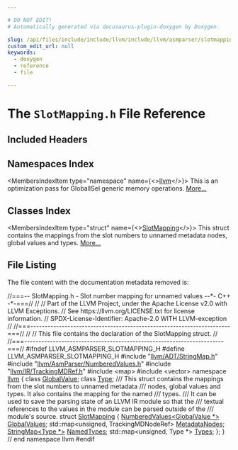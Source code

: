 ```yaml
---

# DO NOT EDIT!
# Automatically generated via docusaurus-plugin-doxygen by Doxygen.

slug: /api/files/include/include/llvm/include/llvm/asmparser/slotmapping-h
custom_edit_url: null
keywords:
  - doxygen
  - reference
  - file

---
```





# The `SlotMapping.h` File Reference

<DoxygenPage pluginConfig={pluginConfig}>



## Included Headers

<IncludesList>
<IncludesListItem
  filePath="llvm/ADT/StringMap.h"
  permalink="/docs/api/files/include/include/llvm/include/llvm/adt/stringmap-h"
  isLocal="true" />
<IncludesListItem
  filePath="llvm/AsmParser/NumberedValues.h"
  permalink="/docs/api/files/include/include/llvm/include/llvm/asmparser/numberedvalues-h"
  isLocal="true" />
<IncludesListItem
  filePath="llvm/IR/TrackingMDRef.h"
  permalink="/docs/api/files/include/include/llvm/include/llvm/ir/trackingmdref-h"
  isLocal="true" />
<IncludesListItem
  filePath="map"
  permalink=""
  isLocal="false" />
<IncludesListItem
  filePath="vector"
  permalink=""
  isLocal="false" />
</IncludesList>

## Namespaces Index

<MembersIndex>

<MembersIndexItem
  type="namespace"
  name={<><a href="/docs/api/namespaces/llvm">llvm</a></>}>
This is an optimization pass for GlobalISel generic memory operations. <a href="/docs/api/namespaces/llvm/#details">More...</a>
</MembersIndexItem>

</MembersIndex>

## Classes Index

<MembersIndex>

<MembersIndexItem
  type="struct"
  name={<><a href="/docs/api/structs/llvm/slotmapping">SlotMapping</a></>}>
This struct contains the mappings from the slot numbers to unnamed metadata nodes, global values and types. <a href="/docs/api/structs/llvm/slotmapping/#details">More...</a>
</MembersIndexItem>

</MembersIndex>


## File Listing

The file content with the documentation metadata removed is:

<ProgramListing>

<Link id="l00001" /><CodeLine lineNumber="1"><span class="doxyHighlightComment">//===-- SlotMapping.h - Slot number mapping for unnamed values --&#42;- C++ -&#42;-===//</span></CodeLine>
<Link id="l00002" /><CodeLine lineNumber="2"><span class="doxyHighlightComment">//</span></CodeLine>
<Link id="l00003" /><CodeLine lineNumber="3"><span class="doxyHighlightComment">// Part of the LLVM Project, under the Apache License v2.0 with LLVM Exceptions.</span></CodeLine>
<Link id="l00004" /><CodeLine lineNumber="4"><span class="doxyHighlightComment">// See https://llvm.org/LICENSE.txt for license information.</span></CodeLine>
<Link id="l00005" /><CodeLine lineNumber="5"><span class="doxyHighlightComment">// SPDX-License-Identifier: Apache-2.0 WITH LLVM-exception</span></CodeLine>
<Link id="l00006" /><CodeLine lineNumber="6"><span class="doxyHighlightComment">//</span></CodeLine>
<Link id="l00007" /><CodeLine lineNumber="7"><span class="doxyHighlightComment">//===----------------------------------------------------------------------===//</span></CodeLine>
<Link id="l00008" /><CodeLine lineNumber="8"><span class="doxyHighlightComment">//</span></CodeLine>
<Link id="l00009" /><CodeLine lineNumber="9"><span class="doxyHighlightComment">// This file contains the declaration of the SlotMapping struct.</span></CodeLine>
<Link id="l00010" /><CodeLine lineNumber="10"><span class="doxyHighlightComment">//</span></CodeLine>
<Link id="l00011" /><CodeLine lineNumber="11"><span class="doxyHighlightComment">//===----------------------------------------------------------------------===//</span></CodeLine>
<Link id="l00012" /><CodeLine lineNumber="12"></CodeLine>
<Link id="l00013" /><CodeLine lineNumber="13"><span class="doxyHighlightPreprocessor">#ifndef LLVM&#95;ASMPARSER&#95;SLOTMAPPING&#95;H</span></CodeLine>
<Link id="l00014" /><CodeLine lineNumber="14"><span class="doxyHighlightPreprocessor">#define LLVM&#95;ASMPARSER&#95;SLOTMAPPING&#95;H</span></CodeLine>
<Link id="l00015" /><CodeLine lineNumber="15"></CodeLine>
<Link id="l00016" /><CodeLine lineNumber="16"><span class="doxyHighlightPreprocessor">#include &quot;<a href="/docs/api/files/include/include/llvm/include/llvm/adt/stringmap-h">llvm/ADT/StringMap.h</a>&quot;</span></CodeLine>
<Link id="l00017" /><CodeLine lineNumber="17"><span class="doxyHighlightPreprocessor">#include &quot;<a href="/docs/api/files/include/include/llvm/include/llvm/asmparser/numberedvalues-h">llvm/AsmParser/NumberedValues.h</a>&quot;</span></CodeLine>
<Link id="l00018" /><CodeLine lineNumber="18"><span class="doxyHighlightPreprocessor">#include &quot;<a href="/docs/api/files/include/include/llvm/include/llvm/ir/trackingmdref-h">llvm/IR/TrackingMDRef.h</a>&quot;</span></CodeLine>
<Link id="l00019" /><CodeLine lineNumber="19"><span class="doxyHighlightPreprocessor">#include &lt;map&gt;</span></CodeLine>
<Link id="l00020" /><CodeLine lineNumber="20"><span class="doxyHighlightPreprocessor">#include &lt;vector&gt;</span></CodeLine>
<Link id="l00021" /><CodeLine lineNumber="21"></CodeLine>
<Link id="l00022" /><CodeLine lineNumber="22"><span class="doxyHighlightKeyword">namespace </span><span class="doxyHighlight"><a href="/docs/api/namespaces/llvm">llvm</a> &#123;</span></CodeLine>
<Link id="l00023" /><CodeLine lineNumber="23"></CodeLine>
<Link id="l00024" /><CodeLine lineNumber="24"><span class="doxyHighlightKeyword">class </span><span class="doxyHighlight"><a href="/docs/api/classes/llvm/globalvalue">GlobalValue</a>;</span></CodeLine>
<Link id="l00025" /><CodeLine lineNumber="25"><span class="doxyHighlightKeyword">class </span><span class="doxyHighlight"><a href="/docs/api/classes/llvm/type">Type</a>;</span></CodeLine>
<Link id="l00026" /><CodeLine lineNumber="26"></CodeLine>
<Link id="l00027" /><CodeLine lineNumber="27"><span class="doxyHighlightComment">/// This struct contains the mappings from the slot numbers to unnamed metadata</span></CodeLine>
<Link id="l00028" /><CodeLine lineNumber="28"><span class="doxyHighlightComment">/// nodes, global values and types. It also contains the mapping for the named</span></CodeLine>
<Link id="l00029" /><CodeLine lineNumber="29"><span class="doxyHighlightComment">/// types.</span></CodeLine>
<Link id="l00030" /><CodeLine lineNumber="30"><span class="doxyHighlightComment">/// It can be used to save the parsing state of an LLVM IR module so that the</span></CodeLine>
<Link id="l00031" /><CodeLine lineNumber="31"><span class="doxyHighlightComment">/// textual references to the values in the module can be parsed outside of the</span></CodeLine>
<Link id="l00032" /><CodeLine lineNumber="32"><span class="doxyHighlightComment">/// module&#39;s source.</span></CodeLine>
<Link id="l00033" /><CodeLine lineNumber="33" lineLink="/docs/api/structs/llvm/slotmapping"><span class="doxyHighlightKeyword">struct </span><span class="doxyHighlight"><a href="/docs/api/structs/llvm/slotmapping">SlotMapping</a> &#123;</span></CodeLine>
<Link id="l00034" /><CodeLine lineNumber="34" lineLink="/docs/api/structs/llvm/slotmapping/#aa446f13f3bf258707da7ec9d7ba983d8"><span class="doxyHighlight">  <a href="/docs/api/classes/llvm/numberedvalues">NumberedValues&lt;GlobalValue &#42;&gt;</a> <a href="/docs/api/structs/llvm/slotmapping/#aa446f13f3bf258707da7ec9d7ba983d8">GlobalValues</a>;</span></CodeLine>
<Link id="l00035" /><CodeLine lineNumber="35" lineLink="/docs/api/structs/llvm/slotmapping/#a770aa410273e6696d7efb47ff130e4f0"><span class="doxyHighlight">  std::map&lt;unsigned, TrackingMDNodeRef&gt; <a href="/docs/api/structs/llvm/slotmapping/#a770aa410273e6696d7efb47ff130e4f0">MetadataNodes</a>;</span></CodeLine>
<Link id="l00036" /><CodeLine lineNumber="36" lineLink="/docs/api/structs/llvm/slotmapping/#a6602e89f7344fea7c4f51b4152ad72d2"><span class="doxyHighlight">  <a href="/docs/api/classes/llvm/stringmap">StringMap&lt;Type &#42;&gt;</a> <a href="/docs/api/structs/llvm/slotmapping/#a6602e89f7344fea7c4f51b4152ad72d2">NamedTypes</a>;</span></CodeLine>
<Link id="l00037" /><CodeLine lineNumber="37" lineLink="/docs/api/structs/llvm/slotmapping/#a5a4bb84f8e2e094ed46ce7e46e5263c5"><span class="doxyHighlight">  std::map&lt;unsigned, Type &#42;&gt; <a href="/docs/api/structs/llvm/slotmapping/#a5a4bb84f8e2e094ed46ce7e46e5263c5">Types</a>;</span></CodeLine>
<Link id="l00038" /><CodeLine lineNumber="38"><span class="doxyHighlight">&#125;;</span></CodeLine>
<Link id="l00039" /><CodeLine lineNumber="39"></CodeLine>
<Link id="l00040" /><CodeLine lineNumber="40"><span class="doxyHighlight">&#125; </span><span class="doxyHighlightComment">// end namespace llvm</span></CodeLine>
<Link id="l00041" /><CodeLine lineNumber="41"></CodeLine>
<Link id="l00042" /><CodeLine lineNumber="42"><span class="doxyHighlightPreprocessor">#endif</span></CodeLine>

</ProgramListing>


</DoxygenPage>
